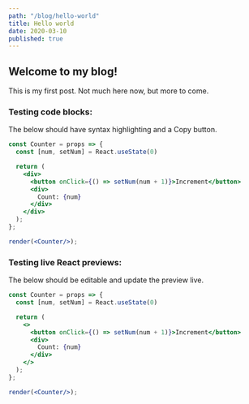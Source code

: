 ```yaml
---
path: "/blog/hello-world"
title: Hello world
date: 2020-03-10
published: true
---
```


## Welcome to my blog!

This is my first post. Not much here now, but more to come.

### Testing code blocks:

The below should have syntax highlighting and a Copy button.

```jsx
const Counter = props => {
  const [num, setNum] = React.useState(0)

  return (
    <div>
      <button onClick={() => setNum(num + 1)}>Increment</button>
      <div>
        Count: {num}
      </div>
    </div>
  );
};

render(<Counter/>);
```

### Testing live React previews:

The below should be editable and update the preview live.

```jsx react-live
const Counter = props => {
  const [num, setNum] = React.useState(0)

  return (
    <>
      <button onClick={() => setNum(num + 1)}>Increment</button>
      <div>
        Count: {num}
      </div>
    </>
  );
};

render(<Counter/>);
```